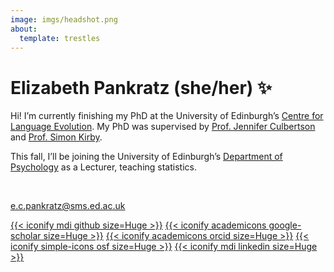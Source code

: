 ```yaml
---
image: imgs/headshot.png
about:
  template: trestles
---
```


# Elizabeth Pankratz (she/her) ✨

Hi!
I'm currently finishing my PhD at the University of Edinburgh's [Centre for Language Evolution](https://cle.ppls.ed.ac.uk).
My PhD was supervised by [Prof. Jennifer Culbertson](http://jennifer-culbertson.github.io) and [Prof. Simon Kirby](https://www.simonkirby.net).

This fall, I'll be joining the University of Edinburgh's [Department of Psychology](https://ppls.ed.ac.uk/psychology) as a Lecturer, teaching statistics.

<br>

[e.c.pankratz@sms.ed.ac.uk](mailto:e.c.pankratz@sms.ed.ac.uk)

[{{< iconify mdi github size=Huge >}}](https://github.com/elizabethpankratz/)
[{{< iconify academicons google-scholar size=Huge >}}](https://scholar.google.com/citations?user=EyIQz28AAAAJ)
[{{< iconify academicons orcid size=Huge >}}](https://orcid.org/0000-0001-8453-1105)
[{{< iconify simple-icons osf size=Huge >}}](https://osf.io/eag45/)
[{{< iconify mdi linkedin size=Huge >}}](http://linkedin.com/in/elizabethpankratz)
